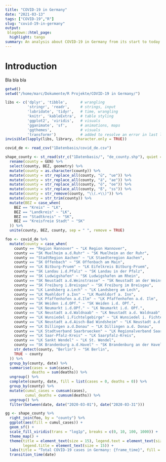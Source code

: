 ```yaml
---
title: "COVID-19 in Germany"
date: "2021-03-13"
tags: ["COVID-19","R"]
slug: "covid-19-in-germany"
output:
 blogdown::html_page:
  highlight: tango
summary: An analysis about COVID-19 in Germany from its start to today
---
```


# Introduction
Bla bla bla

```r
getwd()
setwd("/home/marc/Dokumente/R Projekte/COVID-19 in Germany/")

libs <- c('dplyr', 'tibble',      # wrangling
          'stringr', 'readr',     # strings, input
          'lubridate', 'tidyr',   # time, wrangling
          'knitr', 'kableExtra',  # table styling
          'ggplot2', 'viridis',   # visuals
          'gganimate', 'sf',      # animations, maps
          'ggthemes',             # visuals
          'transformr')           # added to resolve an error in last line
invisible(lapply(libs, library, character.only = TRUE))

covid_de <- read_csv("1Datenbasis/covid_de.csv")

shape_county <- st_read(str_c("1Datenbasis/", "de_county.shp"), quiet = TRUE) %>% 
  rename(county = GEN) %>% 
  select(county, BEZ, geometry) %>% 
  mutate(county = as.character(county)) %>% 
  mutate(county = str_replace_all(county, "ü", "ue")) %>% 
  mutate(county = str_replace_all(county, "ä", "ae")) %>% 
  mutate(county = str_replace_all(county, "ö", "oe")) %>% 
  mutate(county = str_replace_all(county, "ß", "ss")) %>% 
  mutate(county = str_remove(county, "\\(.+\\)")) %>% 
  mutate(county = str_trim(county)) %>% 
  mutate(BEZ = case_when(
    BEZ == "Kreis" ~ "LK",
    BEZ == "Landkreis" ~ "LK",
    BEZ == "Stadtkreis" ~ "SK",
    BEZ == "Kreisfreie Stadt" ~ "SK"
  )) %>% 
  unite(county, BEZ, county, sep = " ", remove = TRUE)

foo <- covid_de %>% 
  mutate(county = case_when(
    county == "Region Hannover" ~ "LK Region Hannover",
    county == "SK Muelheim a.d.Ruhr" ~ "SK Muelheim an der Ruhr",
    county == "StadtRegion Aachen" ~ "LK Staedteregion Aachen",
    county == "SK Offenbach" ~ "SK Offenbach am Main",
    county == "LK Bitburg-Pruem" ~ "LK Eifelkreis Bitburg-Pruem",
    county == "SK Landau i.d.Pfalz" ~ "SK Landau in der Pfalz",
    county == "SK Ludwigshafen" ~ "SK Ludwigshafen am Rhein",
    county == "SK Neustadt a.d.Weinstrasse" ~ "SK Neustadt an der Weinstrasse",
    county == "SK Freiburg i.Breisgau" ~ "SK Freiburg im Breisgau",
    county == "LK Landsberg a.Lech" ~ "LK Landsberg am Lech",
    county == "LK Muehldorf a.Inn" ~ "LK Muehldorf a. Inn",
    county == "LK Pfaffenhofen a.d.Ilm" ~ "LK Pfaffenhofen a.d. Ilm",
    county == "SK Weiden i.d.OPf." ~ "SK Weiden i.d. OPf.",
    county == "LK Neumarkt i.d.OPf." ~ "LK Neumarkt i.d. OPf.",
    county == "LK Neustadt a.d.Waldnaab" ~ "LK Neustadt a.d. Waldnaab",
    county == "LK Wunsiedel i.Fichtelgebirge" ~ "LK Wunsiedel i. Fichtelgebirge",
    county == "LK Neustadt a.d.Aisch-Bad Windsheim" ~ "LK Neustadt a.d. Aisch-Bad Windsheim",
    county == "LK Dillingen a.d.Donau" ~ "LK Dillingen a.d. Donau",
    county == "LK Stadtverband Saarbruecken" ~ "LK Regionalverband Saarbruecken",
    county == "LK Saar-Pfalz-Kreis" ~ "LK Saarpfalz-Kreis",
    county == "LK Sankt Wendel" ~ "LK St. Wendel",
    county == "SK Brandenburg a.d.Havel" ~ "SK Brandenburg an der Havel",
    str_detect(county, "Berlin") ~ "SK Berlin",
    TRUE ~ county
  )) %>% 
  group_by(county, date) %>% 
  summarise(cases = sum(cases),
            deaths = sum(deaths)) %>% 
  ungroup() %>% 
  complete(county, date, fill = list(cases = 0, deaths = 0)) %>% 
  group_by(county) %>% 
  mutate(cumul_cases = cumsum(cases),
         cumul_deaths = cumsum(deaths)) %>% 
  ungroup() %>% 
  filter(between(date, date("2020-03-01"), date("2020-03-31")))

gg <- shape_county %>% 
  right_join(foo, by = "county") %>% 
  ggplot(aes(fill = cumul_cases)) +
  geom_sf() +
  scale_fill_viridis(trans = "log1p", breaks = c(0, 10, 100, 1000)) +
  theme_map() +
  theme(title = element_text(size = 15), legend.text = element_text(size = 12),
        legend.title = element_text(size = 15)) +
  labs(title = "Total COVID-19 cases in Germany: {frame_time}", fill = "Cases") +
  transition_time(date)
```

